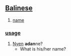 == [[Balinese]] ==

# [[name]]

=== [[usage]] ===
#  [[Nyen]] '''adan'''ne? 
#* What is his/her name?